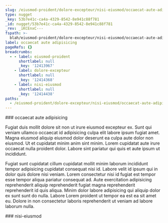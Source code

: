 ```yaml
---
slug: /eiusmod-proident/dolore-excepteur/nisi-eiusmod/occaecat-aute-adipisicing
type: nugget
_key: 53b7e41c-ca4a-4329-8542-8e941c88f781
_id: nugget/53b7e41c-ca4a-4329-8542-8e941c88f781
_rev: _iKCEnxC---
fspath: >-
  blah/eiusmod-proident/dolore-excepteur/nisi-eiusmod/occaecat-aute-adipisicing.md
label: occaecat aute adipisicing
pageRefs: {}
breadcrumbs:
  - - label: eiusmod-proident
      shortlabel: null
      _key: '12413967'
    - label: dolore-excepteur
      shortlabel: null
      _key: '12414368'
    - label: nisi-eiusmod
      shortlabel: null
      _key: '12414438'
paths:
  - /eiusmod-proident/dolore-excepteur/nisi-eiusmod/occaecat-aute-adipisicing
---
```


<NuggetArea>
<Nugget slug="/eiusmod-proident/dolore-excepteur/nisi-eiusmod/occaecat-aute-adipisicing" type="nugget" _key="53b7e41c-ca4a-4329-8542-8e941c88f781" _id="nugget/53b7e41c-ca4a-4329-8542-8e941c88f781" _rev="_iKCEnxC---" fspath="blah/eiusmod-proident/dolore-excepteur/nisi-eiusmod/occaecat-aute-adipisicing.md" label="occaecat aute adipisicing" paths="/eiusmod-proident/dolore-excepteur/nisi-eiusmod/occaecat-aute-adipisicing">
<NuggetBody>
### occaecat aute adipisicing

Fugiat duis mollit dolore sit non ut irure eiusmod excepteur ex. Sunt qui veniam ullamco occaecat id adipisicing culpa elit labore ipsum fugiat amet. Magna eiusmod aliquip eiusmod dolor deserunt ea culpa aute dolor non eiusmod. Ut et cupidatat minim anim sint minim. Lorem cupidatat aute irure occaecat nulla proident dolor. Labore sint pariatur qui quis et aute ipsum ut incididunt.

Fugiat sunt cupidatat cillum cupidatat mollit minim laborum incididunt tempor adipisicing cupidatat consequat nisi id. Labore velit id ipsum qui in dolor quis dolore nisi veniam. Lorem consectetur nisi id fugiat est tempor esse tempor aliqua pariatur consequat ad. Aute exercitation adipisicing reprehenderit aliquip reprehenderit fugiat magna reprehenderit reprehenderit id quis aliqua. Minim dolor labore adipisicing qui aliquip dolor ex sunt sunt do nulla. Labore Lorem proident ut tempor ea est ea sit amet eu. Dolore in non consectetur laboris reprehenderit ut veniam ad labore laborum nulla.

</NuggetBody>
<Breadcrumbs>
<Crumbs>
<Crumb _key="12413967" label="eiusmod-proident" /><Crumb _key="12414368" label="dolore-excepteur" /><Crumb _key="12414438" label="nisi-eiusmod" />
</Crumbs>
</Breadcrumbs>
</Nugget>

<NuggetsInbound>
</NuggetsInbound>
<NuggetsOutbound>
</NuggetsOutbound>
</NuggetArea>
<PassagesInbound>
<Passage direction="inbound" type="passage" _key="12414438" _id="passage/12414438" _rev="_iKCEnw6--A" label="nisi-eiusmod" passage="nisi-eiusmod" fspath="blah/eiusmod-proident/dolore-excepteur/nisi-eiusmod" paths="/eiusmod-proident/dolore-excepteur/nisi-eiusmod" slug="/eiusmod-proident/dolore-excepteur/nisi-eiusmod">
<NuggetBody>
### nisi-eiusmod

</NuggetBody>
<Breadcrumbs>
<Crumbs>
<Crumb _key="12413967" label="eiusmod-proident" /><Crumb _key="12414368" label="dolore-excepteur" />
</Crumbs>
</Breadcrumbs>
</Passage>

</PassagesInbound>
<PassagesOutbound>
</PassagesOutbound>